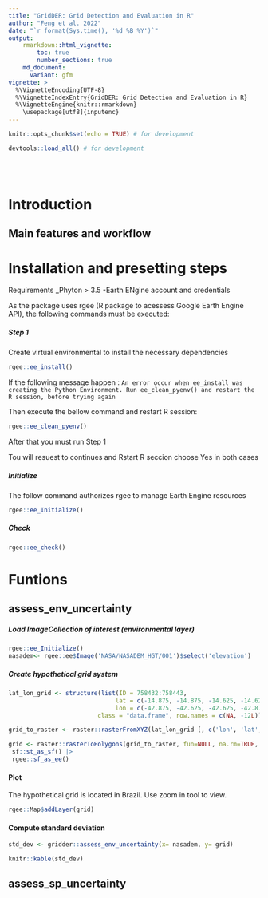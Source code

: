 ```yaml
---
title: "GridDER: Grid Detection and Evaluation in R"
author: "Feng et al. 2022"
date: "`r format(Sys.time(), '%d %B %Y')`"
output:
    rmarkdown::html_vignette:
        toc: true
        number_sections: true
    md_document:
      variant: gfm
vignette: >
  %\VignetteEncoding{UTF-8}
  %\VignetteIndexEntry{GridDER: Grid Detection and Evaluation in R}
  %\VignetteEngine{knitr::rmarkdown}
    \usepackage[utf8]{inputenc}
---
```



```r
knitr::opts_chunk$set(echo = TRUE) # for development
```

```r
devtools::load_all() # for development
```


<br/><br/>

# Introduction

## Main features and workflow


# Installation and presetting steps

Requirements 
_Phyton > 3.5 
-Earth ENgine account and credentials

As the package uses rgee (R package to acessess Google Earth Engine API), the following commands must be executed:

##### Step 1 

Create virtual environmental to install the necessary dependencies

```r
rgee::ee_install()
```

If the following message happen :
`An error occur when ee_install was creating the Python Environment. Run ee_clean_pyenv() and restart the R session, before trying again`

Then execute the bellow command and restart R session:

```r
rgee::ee_clean_pyenv()
```

After that you must run Step 1

Tou will resuest to continues and Rstart R seccion choose Yes in both cases 


##### Initialize

The follow command authorizes rgee to manage Earth Engine resources

```r
rgee::ee_Initialize()
```
##### Check

```r
rgee::ee_check()
```

# Funtions

## assess_env_uncertainty 

##### Load ImageCollection of interest (environmental layer)

```r

rgee::ee_Initialize()
nasadem<- rgee::ee$Image('NASA/NASADEM_HGT/001')$select('elevation')
```

##### Create hypothetical grid system

```r
lat_lon_grid <- structure(list(ID = 758432:758443,
                              lat = c(-14.875, -14.875, -14.625, -14.625, -14.875, -14.875, -14.625, -14.625, -14.375, -14.375, -14.125, -14.125),
                              lon = c(-42.875, -42.625, -42.625, -42.875, -42.375, -42.125, -42.125, -42.375, -42.375, -42.125, -42.125, -42.375)),
                         class = "data.frame", row.names = c(NA, -12L))

grid_to_raster <- raster::rasterFromXYZ(lat_lon_grid [, c('lon', 'lat', 'ID')], crs = '+proj=longlat +datum=WGS84 +no_defs')

grid <- raster::rasterToPolygons(grid_to_raster, fun=NULL, na.rm=TRUE, dissolve=FALSE) |>
 sf::st_as_sf() |>
 rgee::sf_as_ee()

```

#### Plot 
The hypothetical grid is located in Brazil. Use zoom in tool to view. 

```r
rgee::Map$addLayer(grid)
```

#### Compute standard deviation
```r
std_dev <- gridder::assess_env_uncertainty(x= nasadem, y= grid)

knitr::kable(std_dev)
```
 

## assess_sp_uncertainty

